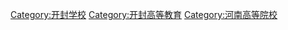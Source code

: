 [[Category:开封学校|Category:开封学校]]
[[Category:开封高等教育|Category:开封高等教育]]
[[Category:河南高等院校|Category:河南高等院校]]
